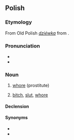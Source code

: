 {{also|dziwką}}
==Polish==

===Etymology===
From Old Polish ''[[dziéwka]]'' from {{inh|pl|sla-pro|*děva}}.

===Pronunciation===
* {{pl-IPA}}
* {{audio|Pl-dziwka.ogg|Audio|lang=pl}}

===Noun===
{{pl-noun|f}}

# {{lb|pl|slang}} [[whore]] (prostitute)
# {{lb|pl|offensive}} [[bitch]], [[slut]], [[whore]]

====Declension====
{{pl-decl-noun-f}}

====Synonyms====
* {{l|pl|kurwa}}
* {{l|pl|prostytutka}}